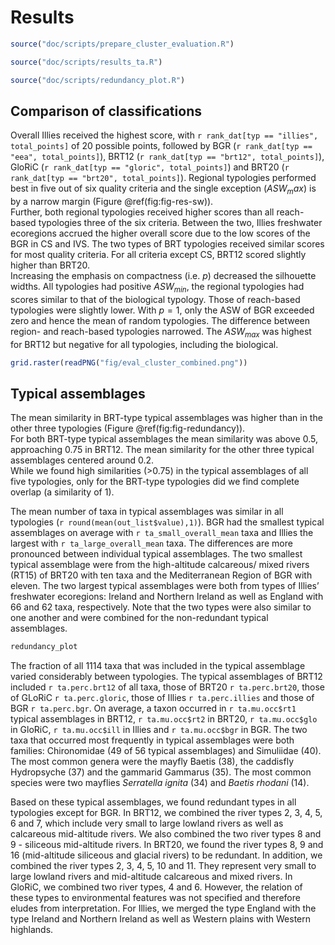 # Results 

```r
source("doc/scripts/prepare_cluster_evaluation.R")
```

```r
source("doc/scripts/results_ta.R")
```

```r
source("doc/scripts/redundancy_plot.R")
```


## Comparison of classifications 
<!-- Overview over results --> 
Overall Illies received the highest score, with `r rank_dat[typ == "illies", total_points]` of 20 possible points, followed by BGR (`r rank_dat[typ == "eea", total_points]`), BRT12 (`r rank_dat[typ == "brt12", total_points]`), GloRiC (`r rank_dat[typ == "gloric", total_points]`) and BRT20 (`r rank_dat[typ == "brt20", total_points]`).
Regional typologies performed best in five out of six quality criteria and the single exception ($ASW_max$) is by a narrow margin (Figure \@ref(fig:fig-res-sw)).  
Further, both regional typologies received higher scores than all reach-based typologies three of the six criteria. 
Between the two, Illies freshwater ecoregions accrued the higher overall score due to the low scores of the BGR in CS and IVS.
The two types of BRT typologies received similar scores for most quality criteria. For all criteria except CS, BRT12 scored slightly higher than BRT20.   
<!-- ASW -->
Increasing the emphasis on compactness (i.e. $p$) decreased the silhouette widths.
All typologies had positive $ASW_{min}$, the regional typologies had scores similar to that of the biological typology.
Those of reach-based typologies were slightly lower. 
With $p = 1$, only the ASW of BGR exceeded zero and hence the mean of random typologies. 
The difference between region- and reach-based typologies narrowed.
The $ASW_{max}$ was highest for BRT12 but negative for all typologies, including the biological. 


```r

grid.raster(readPNG("fig/eval_cluster_combined.png"))

```

## Typical assemblages

The mean similarity in BRT-type typical assemblages was higher than in the other three typologies (Figure \@ref(fig:fig-redundancy)).  
For both BRT-type typical assemblages the mean similarity was above 0.5, approaching 0.75 in BRT12. 
The mean similarity for the other three typical assemblages centered around 0.2.  
While we found high similarities (>0.75) in the typical assemblages of all five typologies, only for the BRT-type typologies did we find complete overlap (a similarity of 1).    

The mean number of taxa in typical assemblages was similar in all typologies (`r round(mean(out_list$value),1)`). 
BGR had the smallest typical assemblages on average with `r ta_small_overall_mean` taxa and Illies the largest with `r ta_large_overall_mean` taxa.
The differences are more pronounced between individual typical assemblages. 
The two smallest typical assemblage were from the high-altitude calcareous/ mixed rivers (RT15) of BRT20 with ten taxa and the Mediterranean Region of BGR with eleven. 
The two largest typical assemblages were both from types of Illies' freshwater ecoregions: Ireland and Northern Ireland as well as England with 66 and 62 taxa, respectively. 
Note that the two types were also similar to one another and were combined for the non-redundant typical assemblages. 

```r
redundancy_plot
```

The fraction of all 1114 taxa that was included in the typical assemblage varied considerably between typologies. 
The typical assemblages of BRT12 included `r ta.perc.brt12` of all taxa, those of BRT20 `r ta.perc.brt20`, those of GLoRiC `r ta.perc.gloric`, those of Illies `r ta.perc.illies` and those of BGR `r ta.perc.bgr`. 
On average, a taxon occurred in `r ta.mu.occ$rt1` typical assemblages in BRT12, `r ta.mu.occ$rt2` in BRT20, `r ta.mu.occ$glo` in GloRiC, `r ta.mu.occ$ill` in Illies and `r ta.mu.occ$bgr` in BGR.
The two taxa that occurred most frequently in typical assemblages were both families: Chironomidae (49 of 56 typical assemblages) and Simuliidae (40). 
The most common genera were the mayfly Baetis (38), the caddisfly Hydropsyche (37) and the gammarid Gammarus (35). 
The most common species were two mayflies *Serratella ignita* (34) and *Baetis rhodani* (14).

Based on these typical assemblages, we found redundant types in all typologies except for BGR.
In BRT12, we combined the river types 2, 3, 4, 5, 6 and 7, which include very small to large lowland rivers as well as calcareous mid-altitude rivers. We also combined the two river types 8 and 9 - siliceous mid-altitude rivers.
In BRT20, we found the river types 8, 9 and 16 (mid-altitude siliceous and glacial rivers) to be redundant.
In addition, we combined the river types 2, 3, 4, 5, 10 and 11. 
They represent very small to large lowland rivers and mid-altitude calcareous and mixed rivers. 
In GloRiC, we combined two river types, 4 and 6. 
However, the relation of these types to environmental features was not specified and therefore eludes from interpretation.
For Illies, we merged the type England with the type Ireland and Northern Ireland as well as Western plains with Western highlands.

